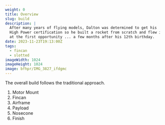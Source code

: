 ```yaml
---
weight: 0 
title: Overview
slug: build
description: |
  After many years of flying models, Dalton was determined to get his
  High Power certification so he built a rocket from scratch and flew it
  at the first opportunity ... a few months after his 12th birthday.
date: 2023-11-23T19:13:00Z
tags:
  - fincan
  - slotted
imageWidth: 1024
imageHeight: 1024
image: bfhpr/IMG_3827_ifdgmc
---
```


The overall build follows the traditional approach.

<BlogImage
  src='BFHPR/sim-profile_g62lkz'
  width="2238"
  height="332"
  crop="scale"
/>

1. Motor Mount
2. Fincan
3. Airframe
4. Payload
5. Nosecone
6. Finish
